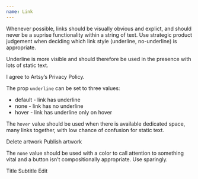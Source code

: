 ```yaml
---
name: Link
---
```


Whenever possible, links should be visually obvious and explict, and should
never be a suprise functionality within a string of text. Use strategic product
judgement when deciding which link style (underline, no-underline) is
appropriate.

Underline is more visible and should therefore be used in the presence with
lots of static text.

<BorderBox width="100%" justifyContent="center">
  <Serif size="3">
    I agree to Artsy’s <Link href="foo">Privacy Policy</Link>.
  </Serif>
</BorderBox>

<Spacer my={4} />

The prop `underline` can be set to three values:

* default - link has underline
* none - link has no underline
* hover - link has underline only on hover

The `hover` value should be used when there is available dedicated space, many
links together, with low chance of confusion for static text.

<Playground>
  <Flex justifyContent="center">
    <Flex width="30%" justifyContent="space-between">
      <Link href="#" underlineBehavior="hover">
        Delete artwork
      </Link>
      <Link href="#" underlineBehavior="hover">
        Publish artwork
      </Link>
    </Flex>
  </Flex>
</Playground>

The `none` value should be used with a color to call attention to something
vital and a button isn’t compositionally appropriate. Use sparingly.

<Playground layout="vertical">
  <Flex justifyContent="center">
    <BorderBox width="30%">
      <Flex justifyContent="space-between" width="100%" alignItems="center">
        <Box>
          <Sans size="2" weight="medium">
            Title
          </Sans>
          <Sans size="2">Subtitle</Sans>
        </Box>
        <Link href="#" color="purple100" underlineBehavior="none">
          Edit
        </Link>
      </Flex>
    </BorderBox>
  </Flex>
</Playground>
